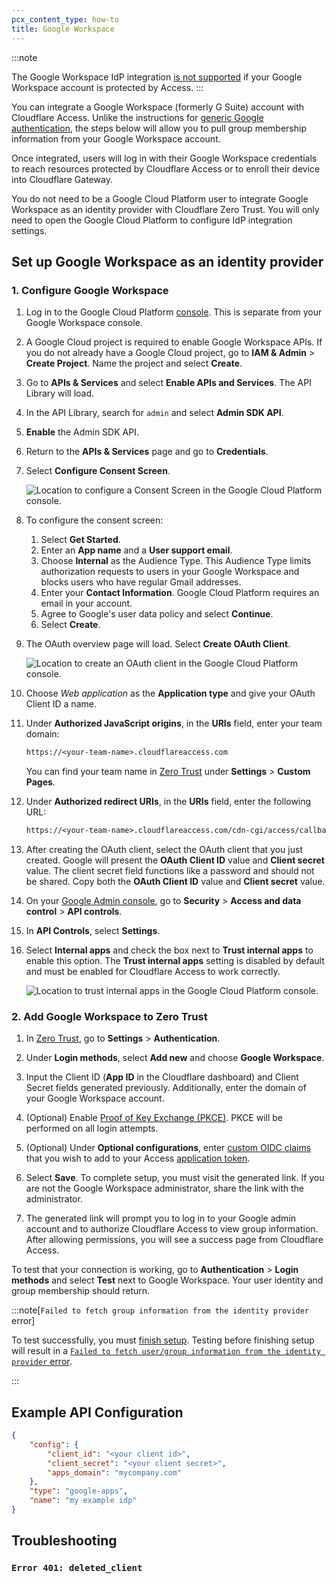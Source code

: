```yaml
---
pcx_content_type: how-to
title: Google Workspace
---
```



:::note

The Google Workspace IdP integration [is not supported](/cloudflare-one/faq/troubleshooting/#after-putting-google-workspace-behind-access-i-cant-log-in-it-keeps-redirecting-between-access-and-google-without-ever-completing-authentication) if your Google Workspace account is protected by Access.
:::

You can integrate a Google Workspace (formerly G Suite) account with Cloudflare Access. Unlike the instructions for [generic Google authentication](/cloudflare-one/identity/idp-integration/google/), the steps below will allow you to pull group membership information from your Google Workspace account.

Once integrated, users will log in with their Google Workspace credentials to reach resources protected by Cloudflare Access or to enroll their device into Cloudflare Gateway.

You do not need to be a Google Cloud Platform user to integrate Google Workspace as an identity provider with Cloudflare Zero Trust. You will only need to open the Google Cloud Platform to configure IdP integration settings.

## Set up Google Workspace as an identity provider

### 1. Configure Google Workspace

1.  Log in to the Google Cloud Platform [console](https://console.cloud.google.com/). This is separate from your Google Workspace console.

2.  A Google Cloud project is required to enable Google Workspace APIs. If you do not already have a Google Cloud project, go to **IAM & Admin** > **Create Project**. Name the project and select **Create**.

3.  Go to **APIs & Services** and select **Enable APIs and Services**. The API Library will load.

4.  In the API Library, search for `admin` and select **Admin SDK API**.

5.  **Enable** the Admin SDK API.

6.  Return to the **APIs & Services** page and go to **Credentials**.

7.  Select **Configure Consent Screen**.

    ![Location to configure a Consent Screen in the Google Cloud Platform console.](~/assets/images/cloudflare-one/identity/google/configure-consent-screen.png)

8.  To configure the consent screen:

    1. Select **Get Started**.
    2. Enter an **App name** and a **User support email**.
    3. Choose **Internal** as the Audience Type. This Audience Type limits authorization requests to users in your Google Workspace and blocks users who have regular Gmail addresses.
    4. Enter your **Contact Information**. Google Cloud Platform requires an email in your account.
    5. Agree to Google's user data policy and select **Continue**.
    6. Select **Create**.

9.  The OAuth overview page will load. Select **Create OAuth Client**.

    ![Location to create an OAuth client in the Google Cloud Platform console.](~/assets/images/cloudflare-one/identity/google/create-oauth-client.png)

10. Choose _Web application_ as the **Application type** and give your OAuth Client ID a name.

11. Under **Authorized JavaScript origins**, in the **URIs** field, enter your team domain:

    ```txt
    https://<your-team-name>.cloudflareaccess.com
    ```

    You can find your team name in [Zero Trust](https://one.dash.cloudflare.com/) under **Settings** > **Custom Pages**.

12. Under **Authorized redirect URIs**, in the **URIs** field, enter the following URL:

    ```txt
    https://<your-team-name>.cloudflareaccess.com/cdn-cgi/access/callback
    ```

13. After creating the OAuth client, select the OAuth client that you just created. Google will present the **OAuth Client ID** value and **Client secret** value. The client secret field functions like a password and should not be shared. Copy both the **OAuth Client ID** value and **Client secret** value.

14. On your [Google Admin console](https://admin.google.com), go to **Security** > **Access and data control** > **API controls**.

15. In **API Controls**, select **Settings**.

16. Select **Internal apps** and check the box next to **Trust internal apps** to enable this option. The **Trust internal apps** setting is disabled by default and must be enabled for Cloudflare Access to work correctly.

    ![Location to trust internal apps in the Google Cloud Platform console.](~/assets/images/cloudflare-one/identity/gsuite/trust-internal-apps.png)

### 2. Add Google Workspace to Zero Trust

1. In [Zero Trust](https://one.dash.cloudflare.com/), go to **Settings** > **Authentication**.

2. Under **Login methods**, select **Add new** and choose **Google Workspace**.

3. Input the Client ID (**App ID** in the Cloudflare dashboard) and Client Secret fields generated previously. Additionally, enter the domain of your Google Workspace account.

4. (Optional) Enable [Proof of Key Exchange (PKCE)](https://www.oauth.com/oauth2-servers/pkce/). PKCE will be performed on all login attempts.

5. (Optional) Under **Optional configurations**, enter [custom OIDC claims](/cloudflare-one/identity/idp-integration/generic-oidc/#oidc-claims) that you wish to add to your Access [application token](/cloudflare-one/identity/authorization-cookie/application-token/).

6. Select **Save**. To complete setup, you must visit the generated link. If you are not the Google Workspace administrator, share the link with the administrator.

7. The generated link will prompt you to log in to your Google admin account and to authorize Cloudflare Access to view group information. After allowing permissions, you will see a success page from Cloudflare Access.

To test that your connection is working, go to **Authentication** > **Login methods** and select **Test** next to Google Workspace. Your user identity and group membership should return.

:::note[`Failed to fetch group information from the identity provider` error]

To test successfully, you must [finish setup](https://community.cloudflare.com/t/google-workspace-failed-to-fetch-group-information-from-the-identity-provider/313361/2). Testing before finishing setup will result in a [`Failed to fetch user/group information from the identity provider` error](/cloudflare-one/faq/troubleshooting/#i-am-getting-the-error-failed-to-fetch-usergroup-information-from-the-identity).

:::

## Example API Configuration

```json
{
	"config": {
		"client_id": "<your client id>",
		"client_secret": "<your client secret>",
		"apps_domain": "mycompany.com"
	},
	"type": "google-apps",
	"name": "my example idp"
}
```

## Troubleshooting

### `Error 401: deleted_client`

<Render file="access/error-401" product="cloudflare-one" />
